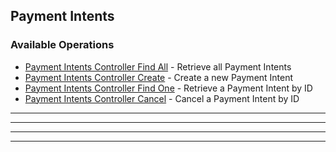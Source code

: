 
## Payment Intents

### Available Operations

* [Payment Intents Controller Find All](/payment_intents/payment_intents_controller_find_all) - Retrieve all Payment Intents
* [Payment Intents Controller Create](/payment_intents/payment_intents_controller_create) - Create a new Payment Intent
* [Payment Intents Controller Find One](/payment_intents/payment_intents_controller_find_one) - Retrieve a Payment Intent by ID
* [Payment Intents Controller Cancel](/payment_intents/payment_intents_controller_cancel) - Cancel a Payment Intent by ID

---
<PaymentIntentsControllerFindAll />

---
<PaymentIntentsControllerCreate />

---
<PaymentIntentsControllerFindOne />

---
<PaymentIntentsControllerCancel />
